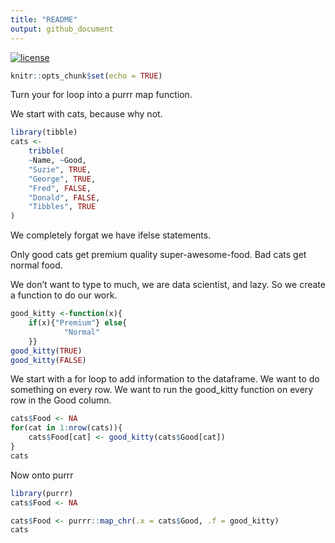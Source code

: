 ```yaml
---
title: "README"
output: github_document
---
```


[![license](https://img.shields.io/github/license/mashape/apistatus.svg)](https://choosealicense.com/licenses/mit/)

```r
knitr::opts_chunk$set(echo = TRUE)
```

Turn your for loop into a purrr map function.

We start with cats, because why not.


```r
library(tibble)
cats <- 
    tribble(
    ~Name, ~Good,
    "Suzie", TRUE,
    "George", TRUE,
    "Fred", FALSE,
    "Donald", FALSE,
    "Tibbles", TRUE
)
```

We completely forgat we have ifelse statements.

Only good cats get premium quality super-awesome-food. Bad cats get normal food.

We don't want to type to much, we are data scientist, and lazy. So we create a 
function to do our work.

```r
good_kitty <-function(x){
    if(x){"Premium"} else{
            "Normal"
    }}
good_kitty(TRUE)
good_kitty(FALSE)
```


We start with a for loop to add information to the dataframe.
We want to do something on every row. We want to run the good_kitty function
on every row in the Good column.


```r
cats$Food <- NA
for(cat in 1:nrow(cats)){
    cats$Food[cat] <- good_kitty(cats$Good[cat])
}
cats
```



Now onto purrr

```r
library(purrr)
cats$Food <- NA

cats$Food <- purrr::map_chr(.x = cats$Good, .f = good_kitty)
cats
```


